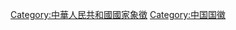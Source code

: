{{Catmore|中华人民共和国国徽}}

[[Category:中華人民共和國國家象徵|Category:中華人民共和國國家象徵]]
[[Category:中国国徽|Category:中国国徽]]
